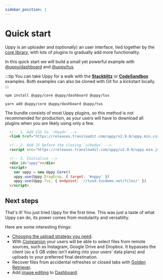 ```yaml
---
sidebar_position: 1
---
```



# Quick start

Uppy is an uploader and (optionally) an user interface, tied together by the [core library][core],
with lots of plugins to gradually add more functionality.

In this quick start we will build a small yet powerful example with [@uppy/dashboard][] and [@uppy/tus][].

:::tip
You can take Uppy for a walk with the **[Stackblitz](#)** or **[CodeSandbox](#)** examples.
Both examples can also be cloned with Git for a kickstart locally.
:::

<Tabs>
  <TabItem value="npm" label="NPM" default>

  ```shell
  npm install @uppy/core @uppy/dashboard @uppy/tus
  ```

  <QuickStartBoilerPlate />

  </TabItem>

  <TabItem value="yarn" label="Yarn">

  ```shell
  yarn add @uppy/core @uppy/dashboard @uppy/tus
  ```

  <QuickStartBoilerPlate />

  </TabItem>

  <TabItem value="cdn" label="CDN">
  <Admonition type="caution">
    <p>
      The bundle consists of most Uppy plugins, so this method is not recommended for production,
      as your users will have to download all plugins when you are likely using only a few.
    </p>
  </Admonition>

  ```html
    <!-- 1. Add CSS to `<head>` -->
    <link href="https://releases.transloadit.com/uppy/v2.9.0/uppy.min.css" rel="stylesheet">

    <!-- 2. Add JS before the closing `</body>` -->
    <script src="https://releases.transloadit.com/uppy/v2.9.0/uppy.min.js"></script>

    <!-- 3. Initialize -->
    <div id="uppy"></div>
    <script>
      var uppy = new Uppy.Core()
      uppy.use(Uppy.DragDrop, { target: '#uppy' })
      uppy.use(Uppy.Tus, { endpoint: '//tusd.tusdemo.net/files/' })
    </script>
  ```

  </TabItem>
</Tabs>

## Next steps

That's it! You just tried Uppy for the first time.
This was just a taste of what Uppy can do, its power comes from modularity and versatility.

Here are some interesting things:

- [Choosing the upload strategy you need](/docs/guides/choosing-upload-strategy).
- With [Companion](/docs/companion) your users will be able to select files from remote sources, such as Instagram,
  Google Drive and Dropbox. It bypasses the client (so a 5 GB video isn’t eating into your users’ data plans)
  and uploads to your preferred final destination.
- Recover files from accidental refreshes or closed tabs with [Golden Retriever](/docs/golden-retriever).
- Add [image editing](/docs/user-interfaces/elements/image-editor) to [Dashboard][@uppy/dashboard].

[core]: /docs/uppy-core
[@uppy/dashboard]: /docs/user-interfaces/dashboard
[@uppy/tus]: /docs/uploaders/tus
